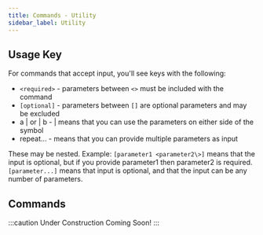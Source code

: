 ```yaml
---
title: Commands - Utility
sidebar_label: Utility
---
```


## Usage Key

For commands that accept input, you'll see keys with the following:

- `<required>` - parameters between `<>` must be included with the command
- `[optional]` - parameters between `[]` are optional parameters and may be excluded
- a | or | b - | means that you can use the parameters on either side of the symbol
- repeat... - means that you can provide multiple parameters as input

These may be nested. Example: `[parameter1 <parameter2\>]` means that the input is optional, but if you provide parameter1 then parameter2 is required. `[parameter...]` means that input is optional, and that the input can be any number of parameters.

## Commands

:::caution Under Construction
Coming Soon!
:::